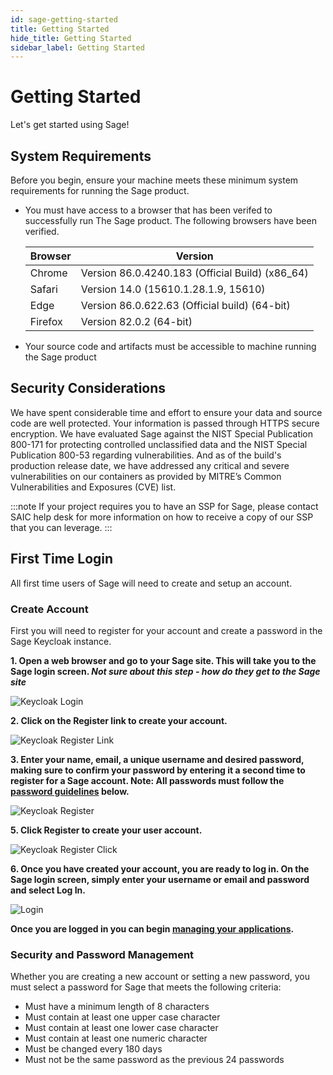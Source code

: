 ```yaml
---
id: sage-getting-started
title: Getting Started
hide_title: Getting Started
sidebar_label: Getting Started
---
```


# Getting Started

Let's get started using Sage!

## System Requirements

Before you begin, ensure your machine meets these minimum system requirements for running the Sage product.

- You must have access to a browser that has been verifed to successfully run The Sage product. The following browsers have been verified.

  | Browser | Version                                         |
  | ------- | ----------------------------------------------- |
  | Chrome  | Version 86.0.4240.183 (Official Build) (x86_64) |
  | Safari  | Version 14.0 (15610.1.28.1.9, 15610)            |
  | Edge    | Version 86.0.622.63 (Official build) (64-bit)   |
  | Firefox | Version 82.0.2 (64-bit)                         |

- Your source code and artifacts must be accessible to machine running the Sage product

## Security Considerations

We have spent considerable time and effort to ensure your data and source code are well protected. Your information is passed through HTTPS secure encryption. We have evaluated Sage against the NIST Special Publication 800-171 for protecting controlled unclassified data and the NIST Special Publication 800-53 regarding vulnerabilities. And as of the build's production release date, we have addressed any critical and severe vulnerabilities on our containers as provided by MITRE’s Common Vulnerabilities and Exposures (CVE) list.

:::note
If your project requires you to have an SSP for Sage, please contact SAIC help desk for more information on how to receive a copy of our SSP that you can leverage.
:::

## First Time Login

All first time users of Sage will need to create and setup an account.

### Create Account

First you will need to register for your account and create a password in the Sage Keycloak instance.

**1. Open a web browser and go to your Sage site. This will take you to the Sage login screen. _Not sure about this step - how do they get to the Sage site_**

![Keycloak Login](/img/KeyCloakLogin.png)

**2. Click on the Register link to create your account.**

![Keycloak Register Link](/img/KeyCloakRegisterLink.png)

**3. Enter your name, email, a unique username and desired password, making sure to confirm your password by entering it a second time to register for a Sage account. Note: All passwords must follow the [password guidelines](#security-and-password-management) below.**

![Keycloak Register](/img/KeyCloakRegisterScreen.png)

**5. Click Register to create your user account.**

![Keycloak Register Click](/img/KeyCloakRegisterClick.png)

**6. Once you have created your account, you are ready to log in. On the Sage login screen, simply enter your username or email and password and select Log In.**

![Login](/img/Login.png)

**Once you are logged in you can begin [managing your applications](sage-managing-apps.mdx).**

<!---Please play the video to see a calculator add 2+2 _This is just an example video to see how video works in environment_


<video width="320" height="240" controls>
  <source
    src={require("../static/img/calculator.mp4").default}
    type="video/mp4"
  ></source>
</video>
--->

### Security and Password Management

Whether you are creating a new account or setting a new password, you must select a password for Sage that meets the following criteria:

- Must have a minimum length of 8 characters
- Must contain at least one upper case character
- Must contain at least one lower case character
- Must contain at least one numeric character
- Must be changed every 180 days
- Must not be the same password as the previous 24 passwords
